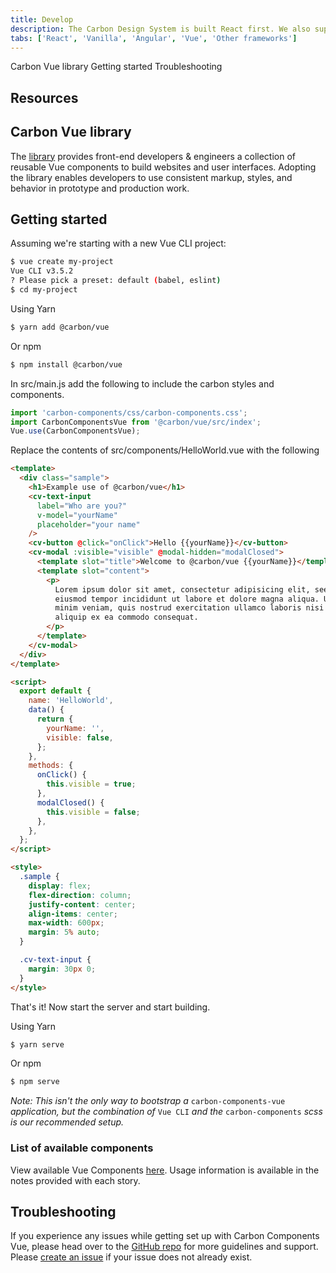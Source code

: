 ```yaml
---
title: Develop
description: The Carbon Design System is built React first. We also support core parts of the system in vanilla JS, Angular, and Vue.
tabs: ['React', 'Vanilla', 'Angular', 'Vue', 'Other frameworks']
---
```


<AnchorLinks>

<AnchorLink>Carbon Vue library</AnchorLink>
<AnchorLink>Getting started</AnchorLink>
<AnchorLink>Troubleshooting</AnchorLink>

</AnchorLinks>

## Resources

<Row>
  <Column colMd={4} colLg={4} noGutterSm>
    <ResourceCard
      subTitle="Try Vue components with CodeSandbox."
      href="https://codesandbox.io/s/5zk452o9jp">
      <MdxIcon name="codesandbox" />
    </ResourceCard>
  </Column>
</Row>

## Carbon Vue library

The [library](http://vue.carbondesignsystem.com/) provides front-end developers & engineers a collection of reusable Vue components to build websites and user interfaces. Adopting the library enables developers to use consistent markup, styles, and behavior in prototype and production work.

## Getting started

Assuming we're starting with a new Vue CLI project:

```sh
$ vue create my-project
Vue CLI v3.5.2
? Please pick a preset: default (babel, eslint)
$ cd my-project
```

Using Yarn

```sh
$ yarn add @carbon/vue
```

Or npm

```sh
$ npm install @carbon/vue
```

In src/main.js add the following to include the carbon styles and components.

```js
import 'carbon-components/css/carbon-components.css';
import CarbonComponentsVue from '@carbon/vue/src/index';
Vue.use(CarbonComponentsVue);
```

Replace the contents of src/components/HelloWorld.vue with the following

```html
<template>
  <div class="sample">
    <h1>Example use of @carbon/vue</h1>
    <cv-text-input
      label="Who are you?"
      v-model="yourName"
      placeholder="your name"
    />
    <cv-button @click="onClick">Hello {{yourName}}</cv-button>
    <cv-modal :visible="visible" @modal-hidden="modalClosed">
      <template slot="title">Welcome to @carbon/vue {{yourName}}</template>
      <template slot="content">
        <p>
          Lorem ipsum dolor sit amet, consectetur adipisicing elit, seed do
          eiusmod tempor incididunt ut labore et dolore magna aliqua. Ut enim ad
          minim veniam, quis nostrud exercitation ullamco laboris nisi ut
          aliquip ex ea commodo consequat.
        </p>
      </template>
    </cv-modal>
  </div>
</template>

<script>
  export default {
    name: 'HelloWorld',
    data() {
      return {
        yourName: '',
        visible: false,
      };
    },
    methods: {
      onClick() {
        this.visible = true;
      },
      modalClosed() {
        this.visible = false;
      },
    },
  };
</script>

<style>
  .sample {
    display: flex;
    flex-direction: column;
    justify-content: center;
    align-items: center;
    max-width: 600px;
    margin: 5% auto;
  }

  .cv-text-input {
    margin: 30px 0;
  }
</style>
```

That's it! Now start the server and start building.

Using Yarn

```sh
$ yarn serve
```

Or npm

```sh
$ npm serve
```

_Note: This isn't the only way to bootstrap a_ `carbon-components-vue` _application, but the combination of_ `Vue CLI` _and the_ `carbon-components` _scss is our recommended setup._

### List of available components

View available Vue Components [here](http://vue.carbondesignsystem.com). Usage information is available in the notes provided with each story.

## Troubleshooting

If you experience any issues while getting set up with Carbon Components Vue, please head over to the [GitHub repo](https://github.com/carbon-design-system/carbon-components-vue) for more guidelines and support. Please [create an issue](https://github.com/carbon-design-system/carbon-components-vue/issues) if your issue does not already exist.
